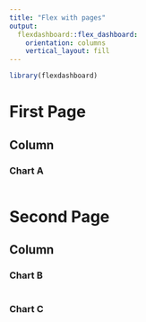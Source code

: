 ---
title: "Flex with pages"
output: 
  flexdashboard::flex_dashboard:
    orientation: columns
    vertical_layout: fill
---

```{r setup, include=FALSE}
library(flexdashboard)
```

First Page
=========================================
Column
-----------------------------------------------------------------------

### Chart A

```{r}

```

Second Page
==========================================
Column {.tabset}
-----------------------------------------------------------------------

### Chart B

```{r}

```

### Chart C

```{r}

```

